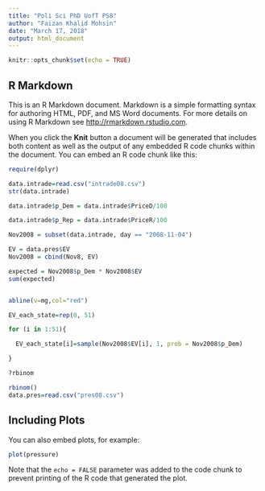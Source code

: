 ---
title: "Poli Sci PhD UofT PS8"
author: "Faizan Khalid Mohsin"
date: "March 17, 2018"
output: html_document
---

```{r setup, include=FALSE}
knitr::opts_chunk$set(echo = TRUE)
```

## R Markdown

This is an R Markdown document. Markdown is a simple formatting syntax for authoring HTML, PDF, and MS Word documents. For more details on using R Markdown see <http://rmarkdown.rstudio.com>.

When you click the **Knit** button a document will be generated that includes both content as well as the output of any embedded R code chunks within the document. You can embed an R code chunk like this:

```{r cars}
require(dplyr)

data.intrade=read.csv("intrade08.csv")
str(data.intrade)

data.intrade$p_Dem = data.intrade$PriceD/100

data.intrade$p_Rep = data.intrade$PriceR/100

Nov2008 = subset(data.intrade, day == "2008-11-04")

EV = data.pres$EV
Nov2008 = cbind(Nov8, EV) 

expected = Nov2008$p_Dem * Nov2008$EV
sum(expected)


abline(v=mg,col="red")

EV_each_state=rep(0, 51)

for (i in 1:51){

  EV_each_state[i]=sample(Nov2008$EV[i], 1, prob = Nov2008$p_Dem)

}

?rbinom

rbinom()
data.pres=read.csv("pres08.csv")

```

## Including Plots

You can also embed plots, for example:

```{r pressure, echo=FALSE}
plot(pressure)
```

Note that the `echo = FALSE` parameter was added to the code chunk to prevent printing of the R code that generated the plot.
